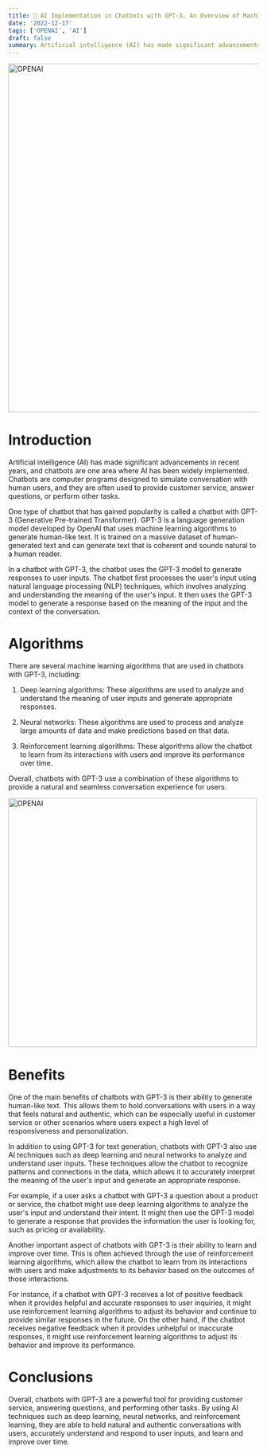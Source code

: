 ```yaml
---
title: 🧠 AI Implementation in Chatbots with GPT-3, An Overview of Machine Learning Algorithms.
date: '2022-12-17'
tags: ['OPENAI', 'AI']
draft: false
summary: Artificial intelligence (AI) has made significant advancements in recent years, and chatbots are one area where AI has been widely implemented. Chatbots are computer programs designed to simulate conversation with human users.
---
```


<div className="grid place-items-center">
  <img
    className="inline rounded-lg"
    src="https://img.gemapos.id/unsafe/1200x675/smart/posts/2022/12/ChatGPT.png"
    alt="OPENAI"
    width="700"
    height="700"
  />
</div>

# Introduction
Artificial intelligence (AI) has made significant advancements in recent years, and chatbots are one area where AI has been widely implemented. Chatbots are computer programs designed to simulate conversation with human users, and they are often used to provide customer service, answer questions, or perform other tasks.

One type of chatbot that has gained popularity is called a chatbot with GPT-3 (Generative Pre-trained Transformer). GPT-3 is a language generation model developed by OpenAI that uses machine learning algorithms to generate human-like text. It is trained on a massive dataset of human-generated text and can generate text that is coherent and sounds natural to a human reader.

In a chatbot with GPT-3, the chatbot uses the GPT-3 model to generate responses to user inputs. The chatbot first processes the user's input using natural language processing (NLP) techniques, which involves analyzing and understanding the meaning of the user's input. It then uses the GPT-3 model to generate a response based on the meaning of the input and the context of the conversation.

# Algorithms
There are several machine learning algorithms that are used in chatbots with GPT-3, including:

1. Deep learning algorithms: These algorithms are used to analyze and understand the meaning of user inputs and generate appropriate responses.

2. Neural networks: These algorithms are used to process and analyze large amounts of data and make predictions based on that data.

3. Reinforcement learning algorithms: These algorithms allow the chatbot to learn from its interactions with users and improve its performance over time.

Overall, chatbots with GPT-3 use a combination of these algorithms to provide a natural and seamless conversation experience for users.

<div className="grid place-items-center">
  <img
    className="inline rounded-lg"
    src="https://assets.cdn.prod.twilio.com/images/zYxV2lcizQ3IREBWM0pEKc9GmfwcRvGRb-gkuLInMh53wK.width-500.png"
    alt="OPENAI"
    width="500"
    height="500"
  />
</div>

# Benefits
One of the main benefits of chatbots with GPT-3 is their ability to generate human-like text. This allows them to hold conversations with users in a way that feels natural and authentic, which can be especially useful in customer service or other scenarios where users expect a high level of responsiveness and personalization.

In addition to using GPT-3 for text generation, chatbots with GPT-3 also use AI techniques such as deep learning and neural networks to analyze and understand user inputs. These techniques allow the chatbot to recognize patterns and connections in the data, which allows it to accurately interpret the meaning of the user's input and generate an appropriate response.

For example, if a user asks a chatbot with GPT-3 a question about a product or service, the chatbot might use deep learning algorithms to analyze the user's input and understand their intent. It might then use the GPT-3 model to generate a response that provides the information the user is looking for, such as pricing or availability.

Another important aspect of chatbots with GPT-3 is their ability to learn and improve over time. This is often achieved through the use of reinforcement learning algorithms, which allow the chatbot to learn from its interactions with users and make adjustments to its behavior based on the outcomes of those interactions.

For instance, if a chatbot with GPT-3 receives a lot of positive feedback when it provides helpful and accurate responses to user inquiries, it might use reinforcement learning algorithms to adjust its behavior and continue to provide similar responses in the future. On the other hand, if the chatbot receives negative feedback when it provides unhelpful or inaccurate responses, it might use reinforcement learning algorithms to adjust its behavior and improve its performance.

# Conclusions
Overall, chatbots with GPT-3 are a powerful tool for providing customer service, answering questions, and performing other tasks. By using AI techniques such as deep learning, neural networks, and reinforcement learning, they are able to hold natural and authentic conversations with users, accurately understand and respond to user inputs, and learn and improve over time.